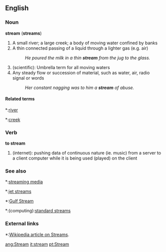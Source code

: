 ==English==

===Noun===
'''stream''' ('''streams''')
#A small river; a large creek; a body of moving water confined by banks
#A thin connected passing of a liquid through a lighter gas (e.g. air)
#:''He poured the milk in a thin '''stream''' from the jug to the glass.''
#(scientific): Umbrella term for all moving waters
#Any steady flow or succession of material, such as water, air, radio signal or words
#:''Her constant nagging was to him a '''stream''' of abuse.''

====Related terms====
*:[[river]]
*:[[creek]]

===Verb===
'''to stream'''
#(internet): pushing data of continuous nature (ie. music) from a server to a client computer while it is being used (played) on the client

===See also===
*:[[streaming media]]
*:[[jet streams]]
*:[[Gulf Stream]]
*:(computing):[[standard streams]]

===External links===
*:[[w:Stream|Wikipedia article on Streams]].

[[ang:Stream]]
[[it:stream]]
[[pt:Stream]]